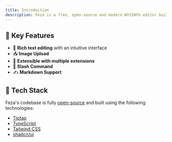 ```yaml
---
title: Introduction
description: Feza is a free, open-source and modern WYSIWYG editor built on Tiptap, Tailwind CSS and shadcn/ui.
---
```


## 🚀 Key Features

- 📝 **Rich text editing** with an intuitive interface
- 📤 **Image Upload**
- 🔌 **Extensible with multiple extensions**
- 🔑 **Slash Command**
- ✍️ **Markdown Support**

## 🔧 Tech Stack

Feza's codebase is fully [open-source](https://github.com/imredoyyy/feza) and built using the following technologies:

- [Tiptap](https://tiptap.dev)
- [TypeScript](https://www.typescriptlang.org)
- [Tailwind CSS](https://tailwindcss.com)
- [shadcn/ui](https://ui.shadcn.com)
